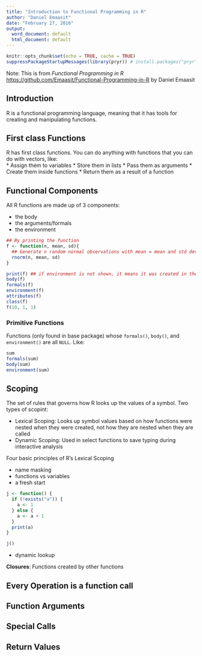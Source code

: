 ```yaml
---
title: "Introduction to Functional Programming in R"
author: "Daniel Emaasit"
date: "February 27, 2016"
output:
  word_document: default
  html_document: default
---
```


```r
knitr::opts_chunk$set(echo = TRUE, cache = TRUE)
suppressPackageStartupMessages(library(pryr)) # install.packages("pryr")
```


Note: This is from *Functional Programming in R*  [https://github.com/Emaasit/Functional-Programming-in-R](https://github.com/Emaasit/Functional-Programming-in-R) by Daniel Emaasit   

## Introduction
R is a functional programming language, meaning that it has tools for creating and manipulating functions.

## First class Functions
R has first class functions. You can do anything with functions that you can do with vectors, like:  
* Assign them to variables
* Store them in lists
* Pass them as arguments
* Create them inside functions
* Return them as a result of a function

## Functional Components
All R functions are made up of 3 components:

* the body
* the arguments/formals
* the environment

```r
## By printing the function
f <- function(n, mean, sd){
  ## Generate n random normal observations with mean = mean and std dev = sd
  rnorm(n, mean, sd)
}

print(f) ## if environment is not shown, it means it was created in the Global Env
body(f)
formals(f)
environment(f)
attributes(f)
class(f)
f(10, 1, 1)
```

### Primitive Functions
Functions (only found in base package) whose `formals()`, `body()`, and `environment()` are all `NULL`. Like:
```r
sum
formals(sum)
body(sum)
environment(sum)
```

## Scoping
The set of rules that governs how R looks up the values of a symbol.
Two types of scopint:

* Lexical Scoping: Looks up symbol values based on how functions were nested when they were created, not how they are nested when they are called
* Dynamic Scoping: Used in select functions to save typing during interactive analysis

Four basic principles of R's Lexical Scoping

* name masking
* functions vs variables
* a fresh start
```r
j <- function() {
  if (!exists("a")) {
    a <- 1
  } else {
    a <- a + 1
  }
  print(a)
}

j()  
```
* dynamic lookup

**Closures**: Functions created by other functions

## Every Operation is a function call



## Function Arguments


## Special Calls


## Return Values